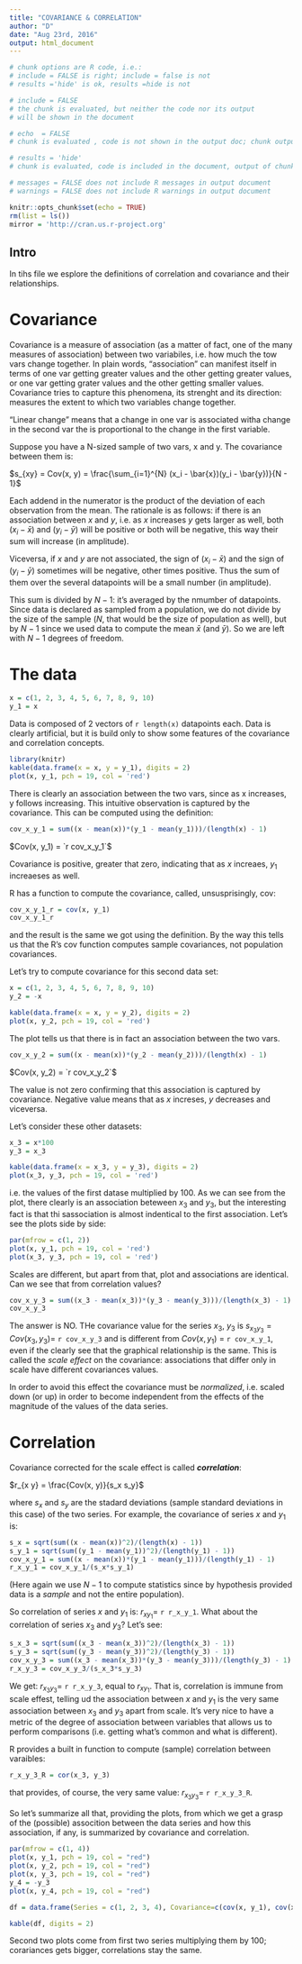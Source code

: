 ---
title: "COVARIANCE & CORRELATION"
author: "D"
date: "Aug 23rd, 2016"
output: html_document
---
```{r include = FALSE}

# chunk options are R code, i.e.:
# include = FALSE is right; include = false is not
# results ='hide' is ok, results =hide is not

# include = FALSE
# the chunk is evaluated, but neither the code nor its output
# will be shown in the document

# echo  = FALSE
# chunk is evaluated , code is not shown in the output doc; chunk output is

# results = 'hide'
# chunk is evaluated, code is included in the document, output of chunk is not

# messages = FALSE does not include R messages in output document
# warnings = FALSE does not include R warnings in output document

```


```{r setup, include=FALSE}
knitr::opts_chunk$set(echo = TRUE)
rm(list = ls())
mirror = 'http://cran.us.r-project.org'

```

## Intro
In tihs file we esplore the definitions of correlation and covariance and their relationships.

# Covariance
Covariance is a measure of association (as a matter of fact, one of the many measures of association) between two variabiles, i.e. how much the tow vars change together. In plain words, "association" can manifest itself in terms of one var getting greater values and the other getting greater values, or one var getting grater values and the other getting smaller values.
Covariance tries to capture this phenomena, its strenght and its direction: measures the extent to which two variables change together.

"Linear change" means that a change in one var is associated witha change in the second var the is proportional to the change in the first variable.

Suppose you have a N-sized sample of two vars, x and y. The covariance between them is:

$s_{xy} = Cov(x, y) = \frac{\sum_{i=1}^{N} (x_i - \bar{x})(y_i - \bar{y})}{N - 1}$

Each addend in the numerator is the product of the deviation of each observation from the mean. The rationale is as follows: if there is an association between $x$ and $y$, i.e. as $x$ increases $y$ gets larger as well, both $(x_i - \bar{x})$ and $(y_i - \bar{y})$ will be positive or both will be negative, this way their sum will increase (in amplitude).

Viceversa, if $x$ and $y$ are not associated, the sign of $(x_i - \bar{x})$ and the sign of $(y_i - \bar{y})$ sometimes will be negative, other times positive. Thus the sum of them over the several datapoints will be a small number (in amplitude).

This sum is divided by $N - 1$: it's averaged by the nmumber of datapoints. Since data is declared as sampled from a population, we do not divide by the size of the sample ($N$, that would be the size of population as well), but by $N - 1$ since we used data to compute the mean $\bar{x}$ (and $\bar{y}$). So we are left with $N - 1$ degrees of freedom.

# The data
```{r}
x = c(1, 2, 3, 4, 5, 6, 7, 8, 9, 10)
y_1 = x

```
Data is composed of 2 vectors of `r length(x)` datapoints each. Data is clearly artificial, but it is build only to show some features of the covariance and correlation concepts.

```{r}
library(knitr)
kable(data.frame(x = x, y = y_1), digits = 2)
plot(x, y_1, pch = 19, col = 'red')

```

There is clearly an association between the two vars, since as x increases, y follows increasing. This intuitive observation is captured by the covariance. This can be computed using the definition:

```{r include = FALSE}
cov_x_y_1 = sum((x - mean(x))*(y_1 - mean(y_1)))/(length(x) - 1)

```

$Cov(x, y_1) = `r cov_x_y_1`$

Covariance is positive, greater that zero, indicating that as $x$ increaes, $y_1$ increaeses as well.

R has a function to compute the covariance, called, unsusprisingly, cov:
```{r}
cov_x_y_1_r = cov(x, y_1)
cov_x_y_1_r

```

and the result is the same we got using the definition. By the way this tells us that the R's cov function computes sample covariances, not population covariances.

Let's try to compute covariance for this second data set:
```{r}
x = c(1, 2, 3, 4, 5, 6, 7, 8, 9, 10)
y_2 = -x

kable(data.frame(x = x, y = y_2), digits = 2)
plot(x, y_2, pch = 19, col = 'red')

```

The plot tells us that there is in fact an association between the two vars.

```{r include = FALSE}
cov_x_y_2 = sum((x - mean(x))*(y_2 - mean(y_2)))/(length(x) - 1)

```

$Cov(x, y_2) = `r cov_x_y_2`$

The value is not zero confirming that this association is captured by covariance. Negative value means that as $x$ increses, $y$ decreases and viceversa.

Let's consider these other datasets:
```{r}
x_3 = x*100
y_3 = x_3

kable(data.frame(x = x_3, y = y_3), digits = 2)
plot(x_3, y_3, pch = 19, col = 'red')

```

i.e. the values of the first datase multiplied by $100$. As we can see from the plot, there clearly is an association beteween $x_3$ and $y_3$, but the interesting fact is that thi sassociation is almost indentical to the first association. Let's see the plots side by side:
```{r}
par(mfrow = c(1, 2))
plot(x, y_1, pch = 19, col = 'red')
plot(x_3, y_3, pch = 19, col = 'red')

```

Scales are different, but apart from that, plot and associations are identical. Can we see that from correlation values?

```{r}
cov_x_y_3 = sum((x_3 - mean(x_3))*(y_3 - mean(y_3)))/(length(x_3) - 1)
cov_x_y_3
```

The answer is NO. THe covariance value for the series $x_3$, $y_3$ is $s_{x_3 y_3} = Cov(x_3, y_3)$$=$ `r cov_x_y_3` and is different from $Cov(x, y_1)$ $=$ `r cov_x_y_1`, even if the clearly see that the graphical relationship is the same. This is called the *scale effect* on the covariance: associations that differ only in scale have different covariances values.

In order to avoid this effect the covariance must be *normalized*, i.e. scaled down (or up) in order to become independent from the effects of the magnitude of the values of the data series.

# Correlation
Covariance corrected for the scale effect is called ***correlation***: 

$r_{x y} = \frac{Cov(x, y)}{s_x s_y}$

where $s_x$ and $s_y$ are the stadard deviations (sample standard deviations in this case) of the two series.
For example, the covariance of series $x$ and $y_1$ is:
```{r}
s_x = sqrt(sum((x - mean(x))^2)/(length(x) - 1))
s_y_1 = sqrt(sum((y_1 - mean(y_1))^2)/(length(y_1) - 1))
cov_x_y_1 = sum((x - mean(x))*(y_1 - mean(y_1)))/(length(y_1) - 1) 
r_x_y_1 = cov_x_y_1/(s_x*s_y_1)

```

(Here again we use $N - 1$ to compute statistics since by hypothesis provided data is a *sample* and not the entire population).

So correlation of series $x$ and $y_1$ is: $r_{x y_1}=$ `r r_x_y_1`. What about the correlation of series $x_3$ and $y_3$? Let's see:
```{r}
s_x_3 = sqrt(sum((x_3 - mean(x_3))^2)/(length(x_3) - 1))
s_y_3 = sqrt(sum((y_3 - mean(y_3))^2)/(length(y_3) - 1))
cov_x_y_3 = sum((x_3 - mean(x_3))*(y_3 - mean(y_3)))/(length(y_3) - 1) 
r_x_y_3 = cov_x_y_3/(s_x_3*s_y_3)

```

We get: $r_{x_3 y_3}=$ `r r_x_y_3`, equal to $r_{x y_1}$. That is, correlation is immune from scale effest, telling ud the association between $x$ and $y_1$ is the very same association between $x_3$ and $y_3$ apart from scale. It's very nice to have a metric of the degree of association between variables that allows us to perform comparisons (i.e. getting what's common and what is different).

R provides a built in function to compute (sample) correlation between varaibles:
```{r}
r_x_y_3_R = cor(x_3, y_3)

```

that provides, of course, the very same value: $r_{x_3 y_3}=$ `r r_x_y_3_R`.

So let's summarize all that, providing the plots, from which we get a grasp of the (possible) assocition between the data series and how this association, if any, is summarized by covariance and correlation.

```{r}
par(mfrow = c(1, 4))
plot(x, y_1, pch = 19, col = "red")
plot(x, y_2, pch = 19, col = "red")
plot(x, y_3, pch = 19, col = "red")
y_4 = -y_3
plot(x, y_4, pch = 19, col = "red")

df = data.frame(Series = c(1, 2, 3, 4), Covariance=c(cov(x, y_1), cov(x, y_2), cov(x_3, y_3), cov(x_3, y_4)), Corrrelation=c(cor(x, y_1), cor(x, y_2), cor(x_3, y_3), cor(x_3, y_4)))

kable(df, digits = 2)
```

Second two plots come from first two series multiplying them by $100$; corariances gets bigger, correlations stay the same.